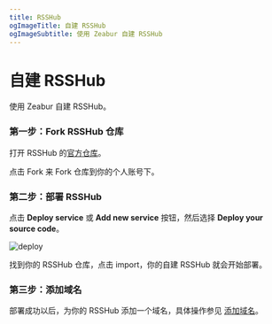 ```yaml
---
title: RSSHub
ogImageTitle: 自建 RSSHub
ogImageSubtitle: 使用 Zeabur 自建 RSSHub
---
```


# 自建 RSSHub

使用 Zeabur 自建 RSSHub。

### 第一步：Fork RSSHub 仓库

打开 RSSHub 的[官方仓库](https://github.com/DIYgod/RSSHub)。

点击 Fork 来 Fork 仓库到你的个人账号下。

### 第二步：部署 RSSHub

点击 **Deploy service** 或 **Add new service** 按钮，然后选择 **Deploy your source code**。

![deploy](/framework/deploy.png)

找到你的 RSSHub 仓库，点击 import，你的自建 RSSHub 就会开始部署。

### 第三步：添加域名

部署成功以后，为你的 RSSHub 添加一个域名，具体操作参见 [添加域名](/zh-CN/deploy/domain-binding)。

